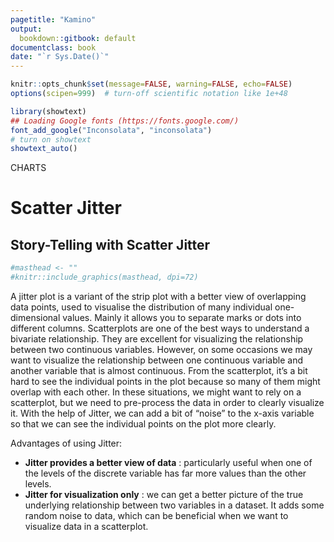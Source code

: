```yaml
---
pagetitle: "Kamino"
output:
  bookdown::gitbook: default
documentclass: book
date: "`r Sys.Date()`"
---
```


```r

knitr::opts_chunk$set(message=FALSE, warning=FALSE, echo=FALSE)
options(scipen=999)  # turn-off scientific notation like 1e+48

library(showtext)
## Loading Google fonts (https://fonts.google.com/)
font_add_google("Inconsolata", "inconsolata")
# turn on showtext
showtext_auto()

```

<div class="activity">
CHARTS  
</div>

# Scatter Jitter
## Story-Telling with Scatter Jitter

```r
#masthead <- ""
#knitr::include_graphics(masthead, dpi=72)
```


A jitter plot is a variant of the strip plot with a better view of overlapping data points, used to visualise the distribution of many individual one-dimensional values. Mainly it allows you to separate marks or dots into different columns. Scatterplots are one of the best ways to understand a bivariate relationship.  They are excellent for visualizing the relationship between two continuous variables. However, on some occasions we may want to visualize the relationship between one continuous variable and another variable that is almost continuous.  From the scatterplot, it’s a bit hard to see the individual points in the plot because so many of them might overlap with each other. In these situations, we might want to rely on a scatterplot, but we need to pre-process the data in order to clearly visualize it. With the help of Jitter, we can add a bit of “noise” to the x-axis variable so that we can see the individual points on the plot more clearly.

Advantages of using Jitter:

* __Jitter provides a better view of data__ : particularly useful when one of the levels of the discrete variable has far more values than the other levels.
* __Jitter for visualization only__ : we can get a better picture of the true underlying relationship between two variables in a dataset. It adds some random noise to data, which can be beneficial when we want to visualize data in a scatterplot. 

